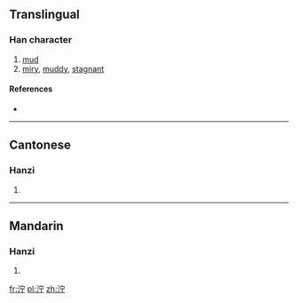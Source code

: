 {{also|濘}}
==Translingual==

===Han character===
{{Han char|rn=85|rad=水|as=05|sn=8|four=3312<sub>1</sub>|canj=水十一弓 (EJMN)}}

# [[mud]]
# [[miry]], [[muddy]], [[stagnant]]

====References====
* {{Han ref|kx=0617.030|dkj=17303|hdz=31594.010|uh=6CDE|ud=27870|bh=CD46|bd=52550}}

----

==Cantonese==

===Hanzi===
{{yue-hanzi|jyut=|y=ning6|tra=濘}}

# {{defn|lang=yue|sort=水05}}

----

==Mandarin==

===Hanzi===
{{cmn-hanzi|tra=濘|pin=[[nìng]] ([[ning4]])|wg=ning<sup>4</sup>}}

# {{defn|lang=cmn|sort=水05}}

[[fr:泞]]
[[pl:泞]]
[[zh:泞]]